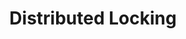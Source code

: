 ---
id: "sd_tf_hard_009"
questionType: "TRUE_FALSE"
title: "Distributed Locking"
statement: "Distributed locking guarantees zero contention across all nodes."
difficulty: "HARD"
category: "System Design"
correctAnswer: false
explanation: "Distributed locking reduces contention but cannot guarantee zero contention."
---